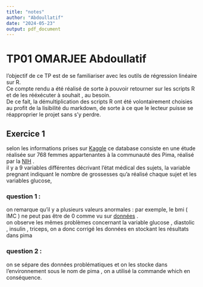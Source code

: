 ```yaml
---
title: "notes"
author: "Abdoullatif"
date: "2024-05-23"
output: pdf_document
---
```


# TP01 OMARJEE Abdoullatif

l'objectif de ce TP est de se familiariser avec les outils de régression linéaire sur R.\
Ce compte rendu a été réalisé de sorte à pouvoir retourner sur les scripts R et de les rééxécuter à souhait , au besoin.\
De ce fait, la démultiplication des scripts R ont été volontairement choisies au profit de la lisibilité du markdown, de sorte à ce que le lecteur puisse se réapproprier le projet sans s'y perdre.\

## Exercice 1

selon les informations prises sur [Kaggle](https://www.kaggle.com/datasets/uciml/pima-indians-diabetes-database) ce database consiste en une étude réalisée sur 768 femmes appartenantes à la communauté des Pima, réalisé par la [NIH](https://www.niddk.nih.gov/) .\
il y a 9 variables différentes décrivant l'état médical des sujets, la variable [pregnant]{.code} indiquant le nombre de grossesses qu'a réalisé chaque sujet et les variables [glucose]{.code}, 

### question 1 :

on remarque qu'il y a plusieurs valeurs anormales : par exemple, le [bmi]{.code} ( IMC ) ne peut pas être de 0 comme vu sur [données](données.R) .\
on observe les mêmes problèmes concernant la variable [glucose]{.code} , [diastolic]{.code} , [insulin]{.code} , [triceps]{.code}, on a donc corrigé les données en stockant les résultats dans [pima]{.code}\

### question 2 :

on se sépare des données problématiques et on les stocke dans l'environnement sous le nom de [pima]{.code} , on a utilisé la commande [which]{.code} en conséquence.\
